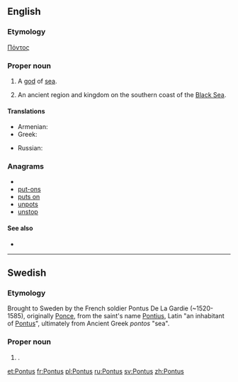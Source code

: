 {{also|pontus}}
==English==

===Etymology===
{{etyl|grc}} [[Πόντος]]

===Proper noun===
{{en-proper noun}}

# {{Greek mythology}} A [[god]] of [[sea]].
# An ancient region and kingdom on the southern coast of the [[Black Sea]].

====Translations====
{{trans-top|A region on the southern coast of the Black Sea}}
* Armenian: {{t-|hy|Պոնտոս|tr=Pontos}}
* Greek: {{t|el|Πόντος|m|tr=Póntos}}
{{trans-mid}}
* Russian: {{t+|ru|Понт|m|tr=Pont}}
{{trans-bottom}}

===Anagrams===
* {{alphagram|nopstu}}
* [[put-ons#English|put-ons]]
* [[puts on#English|puts on]]
* [[unpots#English|unpots]]
* [[unstop#English|unstop]]

====See also====
{{rfc-level|See also at L4+ not in L3 POS section|lang=en}}
* {{pedialite|lang=el}}

----

==Swedish==

===Etymology===
Brought to Sweden by the French soldier Pontus De La Gardie (~1520-1585), originally [[Ponce]], from the saint's name [[Pontius]], Latin "an inhabitant of [[#English|Pontus]]", ultimately from Ancient Greek ''pontos'' "sea".

===Proper noun===
{{infl|sv|proper noun}}

# {{given name|male|lang=sv}}.

[[et:Pontus]]
[[fr:Pontus]]
[[pl:Pontus]]
[[ru:Pontus]]
[[sv:Pontus]]
[[zh:Pontus]]